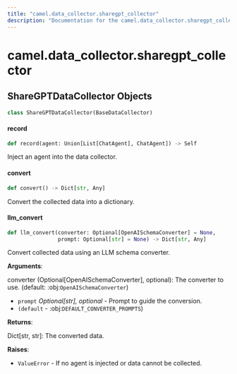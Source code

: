 ```yaml
---
title: "camel.data_collector.sharegpt_collector"
description: "Documentation for the camel.data_collector.sharegpt_collector module"
---
```


<a id="camel.data_collector.sharegpt_collector"></a>

# camel.data\_collector.sharegpt\_collector

<a id="camel.data_collector.sharegpt_collector.ShareGPTDataCollector"></a>

## ShareGPTDataCollector Objects

```python
class ShareGPTDataCollector(BaseDataCollector)
```

<a id="camel.data_collector.sharegpt_collector.ShareGPTDataCollector.record"></a>

#### record

```python
def record(agent: Union[List[ChatAgent], ChatAgent]) -> Self
```

Inject an agent into the data collector.

<a id="camel.data_collector.sharegpt_collector.ShareGPTDataCollector.convert"></a>

#### convert

```python
def convert() -> Dict[str, Any]
```

Convert the collected data into a dictionary.

<a id="camel.data_collector.sharegpt_collector.ShareGPTDataCollector.llm_convert"></a>

#### llm\_convert

```python
def llm_convert(converter: Optional[OpenAISchemaConverter] = None,
                prompt: Optional[str] = None) -> Dict[str, Any]
```

Convert collected data using an LLM schema converter.

**Arguments**:

  converter (Optional[OpenAISchemaConverter], optional):
  The converter to use. (default: :obj:`OpenAISchemaConverter`)
- `prompt` _Optional[str], optional_ - Prompt to guide the conversion.
- `(default` - :obj:`DEFAULT_CONVERTER_PROMPTS`)
  

**Returns**:

  Dict[str, str]: The converted data.
  

**Raises**:

- `ValueError` - If no agent is injected or data cannot be collected.


